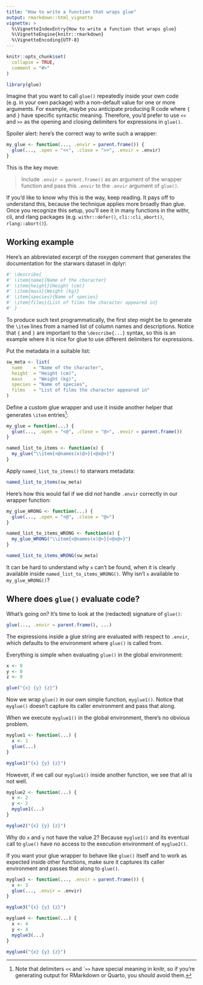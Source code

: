 ```yaml
---
title: "How to write a function that wraps glue"
output: rmarkdown::html_vignette
vignette: >
  %\VignetteIndexEntry{How to write a function that wraps glue}
  %\VignetteEngine{knitr::rmarkdown}
  %\VignetteEncoding{UTF-8}
---
```


```r
knitr::opts_chunk$set(
  collapse = TRUE,
  comment = "#>"
)
```

```r
library(glue)
```

Imagine that you want to call `glue()` repeatedly inside your own code (e.g. in your own package) with a non-default value for one or more arguments.
For example, maybe you anticipate producing R code where `{` and `}` have specific syntactic meaning.
Therefore, you'd prefer to use `<<` and `>>` as the opening and closing delimiters for expressions in `glue()`.

Spoiler alert: here's the correct way to write such a wrapper:

```r
my_glue <- function(..., .envir = parent.frame()) {
  glue(..., .open = "<<", .close = ">>", .envir = .envir)
}
```

This is the key move:

> Include `.envir = parent.frame()` as an argument of the wrapper function and pass this `.envir` to the `.envir` argument of `glue()`.

If you'd like to know why this is the way, keep reading.
It pays off to understand this, because the technique applies more broadly than glue.
Once you recognize this setup, you'll see it in many functions in the withr, cli, and rlang packages (e.g. `withr::defer()`, `cli::cli_abort()`, `rlang::abort()`).

## Working example

Here's an abbreviated excerpt of the roxygen comment that generates the documentation for the starwars dataset in dplyr:

```r
#' \describe{
#' \item{name}{Name of the character}
#' \item{height}{Height (cm)}
#' \item{mass}{Weight (kg)}
#' \item{species}{Name of species}
#' \item{films}{List of films the character appeared in}
#' }
```

To produce such text programmatically, the first step might be to generate the `\item` lines from a named list of column names and descriptions.
Notice that `{` and `}` are important to the `\describe{...}` syntax, so this is an example where it is nice for glue to use different delimiters for expressions.

Put the metadata in a suitable list:

```r
sw_meta <- list(
  name    = "Name of the character",
  height  = "Height (cm)",
  mass    = "Weight (kg)",
  species = "Name of species",
  films   = "List of films the character appeared in"
)
```

Define a custom glue wrapper and use it inside another helper that generates `\item` entries[^1]:

[^1]: Note that delimiters `<<` and ``>>` have special meaning in knitr, so if you're generating output for RMarkdown or Quarto, you should avoid them.

```r
my_glue = function(...) {
  glue(..., .open = "<@", .close = "@>", .envir = parent.frame())
}

named_list_to_items <- function(x) {
  my_glue("\\item{<@names(x)@>}{<@x@>}")
}
```

Apply `named_list_to_items()` to starwars metadata:

```r
named_list_to_items(sw_meta)
```

Here's how this would fail if we did *not* handle `.envir` correctly in our wrapper function:

```r
my_glue_WRONG <- function(...) {
  glue(..., .open = "<@", .close = "@>")
}

named_list_to_items_WRONG <- function(x) {
  my_glue_WRONG("\\item{<@names(x)@>}{<@x@>}")
}

named_list_to_items_WRONG(sw_meta)
```

It can be hard to understand why `x` can't be found, when it is clearly available inside `named_list_to_items_WRONG()`.
Why isn't `x` available to `my_glue_WRONG()`?

## Where does `glue()` evaluate code?

What's going on?
It's time to look at the (redacted) signature of `glue()`:

```r
glue(..., .envir = parent.frame(), ...)
```

The expressions inside a glue string are evaluated with respect to `.envir`, which defaults to the environment where `glue()` is called from.

Everything is simple when evaluating `glue()` in the global environment:

```r
x <- 0
y <- 0
z <- 0

glue("{x} {y} {z}")
```

Now we wrap `glue()` in our own simple function, `myglue1()`.
Notice that `myglue()` doesn't capture its caller environment and pass that along.

When we execute `myglue1()` in the global environment, there's no obvious problem.

```r
myglue1 <- function(...) {
  x <- 1
  glue(...)
}

myglue1("{x} {y} {z}")
```

However, if we call our `myglue1()` inside another function, we see that all is not well.

```r
myglue2 <- function(...) {
  x <- 2
  y <- 2
  myglue1(...)
}

myglue2("{x} {y} {z}")
```

Why do `x` and `y` not have the value 2?
Because `myglue1()` and its eventual call to `glue()` have no access to the execution environment of `myglue2()`.

If you want your glue wrapper to behave like `glue()` itself and to work as expected inside other functions, make sure it captures its caller environment and passes that along to `glue()`.

```r
myglue3 <- function(..., .envir = parent.frame()) {
  x <- 3
  glue(..., .envir = .envir)
}

myglue3("{x} {y} {z}")

myglue4 <- function(...) {
  x <- 4
  y <- 4
  myglue3(...)
}

myglue4("{x} {y} {z}")
```
